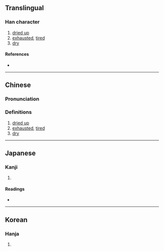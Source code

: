 {{also|涸}}
{{character info}}
==Translingual==

===Han character===
{{Han char|rn=15|rad=冫|as=08|sn=10|four=36100|canj=IMWJR|ids=⿰冫固}}

# [[dried up]]
# [[exhausted]], [[tired]]
# [[dry]]

====References====
* {{Han ref|kx=0132.350|dkj=01659|dj=0296.230|hdz=10299.030|uh=51C5|ud=20933|bh=D0E3|bd=53475}}

----

==Chinese==
{{zh-forms}}

===Pronunciation===
{{zh-pron
|m=gù
|c=gu3
|mc=y
|oc=y
|ma=
|cat=a
}}

===Definitions===
{{zh-hanzi}}

# [[dried up]]
# [[exhausted]], [[tired]]
# [[dry]]

----

==Japanese==

===Kanji===
{{ja-kanji|grade=|rs=冫08}}

# {{rfdef|ja|sort=冫08}}

====Readings====
* {{ja-readings|on=[[こ]] (ko)|kun=[[こおる]] (kooru)}}

----

==Korean==

===Hanja===
{{ko-hanja|hangeul=고|rv=go|mr=ko}}

# {{rfdef|ko|sort=冫08}}